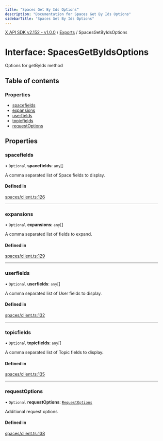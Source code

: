 ```yaml
---
title: "Spaces Get By Ids Options"
description: "Documentation for Spaces Get By Ids Options"
sidebarTitle: "Spaces Get By Ids Options"
---
```


[X API SDK v2.152 - v1.0.0](../README.md) / [Exports](../modules.md) / SpacesGetByIdsOptions

# Interface: SpacesGetByIdsOptions

Options for getByIds method

## Table of contents

### Properties

- [spacefields](SpacesGetByIdsOptions.md#spacefields)
- [expansions](SpacesGetByIdsOptions.md#expansions)
- [userfields](SpacesGetByIdsOptions.md#userfields)
- [topicfields](SpacesGetByIdsOptions.md#topicfields)
- [requestOptions](SpacesGetByIdsOptions.md#requestoptions)

## Properties

### spacefields

• `Optional` **spacefields**: `any`[]

A comma separated list of Space fields to display.

#### Defined in

[spaces/client.ts:126](https://github.com/xdevplatform/xdk/blob/ad4172ef5f68f089e0f077a190b271016dd35bf7/xdk/typescript/src/spaces/client.ts#L126)

___

### expansions

• `Optional` **expansions**: `any`[]

A comma separated list of fields to expand.

#### Defined in

[spaces/client.ts:129](https://github.com/xdevplatform/xdk/blob/ad4172ef5f68f089e0f077a190b271016dd35bf7/xdk/typescript/src/spaces/client.ts#L129)

___

### userfields

• `Optional` **userfields**: `any`[]

A comma separated list of User fields to display.

#### Defined in

[spaces/client.ts:132](https://github.com/xdevplatform/xdk/blob/ad4172ef5f68f089e0f077a190b271016dd35bf7/xdk/typescript/src/spaces/client.ts#L132)

___

### topicfields

• `Optional` **topicfields**: `any`[]

A comma separated list of Topic fields to display.

#### Defined in

[spaces/client.ts:135](https://github.com/xdevplatform/xdk/blob/ad4172ef5f68f089e0f077a190b271016dd35bf7/xdk/typescript/src/spaces/client.ts#L135)

___

### requestOptions

• `Optional` **requestOptions**: [`RequestOptions`](RequestOptions.md)

Additional request options

#### Defined in

[spaces/client.ts:138](https://github.com/xdevplatform/xdk/blob/ad4172ef5f68f089e0f077a190b271016dd35bf7/xdk/typescript/src/spaces/client.ts#L138)
